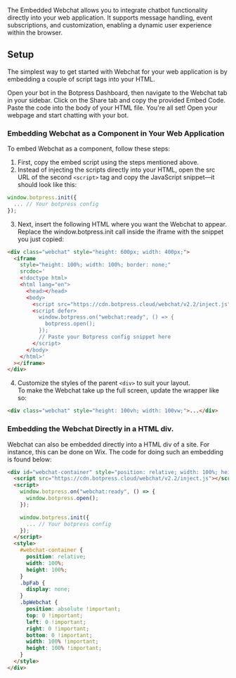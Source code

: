 The Embedded Webchat allows you to integrate chatbot functionality directly into your web application. It supports message handling, event subscriptions, and customization, enabling a dynamic user experience within the browser.

## Setup

The simplest way to get started with Webchat for your web application is by embedding a couple of script tags into your HTML.

<Steps>
  <Step title="Copy embed script">
    Open your bot in the Botpress Dashboard, then navigate to the Webchat tab in your sidebar. Click on the
    Share tab and copy the provided Embed Code.
  </Step>
  <Step title="Paste">Paste the code into the body of your HTML file.</Step>
  <Step title="Chat">You're all set! Open your webpage and start chatting with your bot.</Step>
</Steps>

### Embedding Webchat as a Component in Your Web Application

To embed Webchat as a component, follow these steps:

1. First, copy the embed script using the steps mentioned above.
2. Instead of injecting the scripts directly into your HTML, open the src URL of the second `<script>` tag and copy the JavaScript snippet—it should look like this:

```javascript
window.botpress.init({
  ... // Your botpress config
});
```

3. Next, insert the following HTML where you want the Webchat to appear. Replace the window.botpress.init call inside the iframe with the snippet you just copied:

```html {14}
<div class="webchat" style="height: 600px; width: 400px;">
  <iframe
    style="height: 100%; width: 100%; border: none;"
    srcdoc='
    <!doctype html>
    <html lang="en">
      <head></head>
      <body>
        <script src="https://cdn.botpress.cloud/webchat/v2.2/inject.js"></script>
        <script defer>
          window.botpress.on("webchat:ready", () => {
            botpress.open();
          });
          // Paste your Botpress config snippet here
        </script>
      </body>
    </html>'
  ></iframe>
</div>
```

4. Customize the styles of the parent `<div>` to suit your layout. \
   <Tip>To make the Webchat take up the full screen, update the wrapper like so: </Tip>

```html
<div class="webchat" style="height: 100vh; width: 100vw;">...</div>
```

### Embedding the Webchat Directly in a HTML div.

Webchat can also be embedded directly into a HTML div of a site. For instance, this can be done on Wix. The code for doing such an embedding is found below:

```html {8-10}
<div id="webchat-container" style="position: relative; width: 100%; height: 100%;">
  <script src="https://cdn.botpress.cloud/webchat/v2.2/inject.js"></script>
  <script>
    window.botpress.on("webchat:ready", () => {
      window.botpress.open();
    });

    window.botpress.init({
      ... // Your botpress config
    });
  </script>
  <style>
    #webchat-container {
      position: relative;
      width: 100%;
      height: 100%;
    }
    .bpFab {
      display: none;
    }
    .bpWebchat {
      position: absolute !important;
      top: 0 !important;
      left: 0 !important;
      right: 0 !important;
      bottom: 0 !important;
      width: 100% !important;
      height: 100% !important;
    }
  </style>
</div>
```
